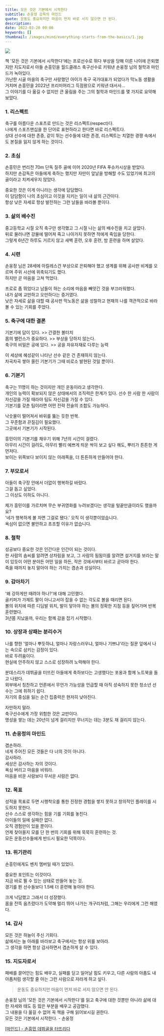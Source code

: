```yaml
---
title: 모든 것은 기본에서 시작한다
subtitle: 손웅정 감독의 마인드
quote: 운동도 중요하지만 마음이 먼저 바로 서지 않으면 안 된다.
description: 
date: 2022-03-20 09:00
keywords: []
thumbnail: /images/mind/everything-starts-from-the-basics/1.jpg
---
```


![](/images/mind/everything-starts-from-the-basics/1.jpg)

책 '모든 것은 기본에서 시작한다'에는 프로선수로 뛰다 부상을 당해 이른 나이에 은퇴했지만 지도자로서 아들 손흥민을 월드클래스 축구선수로 키워낸 손웅정 님의 철학과 마인드가 녹아있다.  
가난한 시골 마을의 축구만 사랑했던 아이가 축구 국가대표가 되었다가 막노동 생활을 거치며 손흥민을 2022년 프리미어리그 득점왕으로 키워낸 대서사...  
그 이야기를 다 옮길 수 없지만 큰 울림을 주는 그의 철학과 마인드를 몇 가지로 요약해 보았다.

### 1\. 리스펙트

축구를 아름다운 스포츠로 만드는 것은 리스펙트(respect)다.  
나에게 스포츠맨십을 한 단어로 표현하라고 한다면 바로 리스펙트다.  
상대 선수에 대한 존중, 같이 뛰는 선수들에 대한 존경, 리스펙트는 치열한 경쟁 속에서도 본질을 잃지 않게 하는 것이다.

### 2\. 초심

손흥민은 번리전 70m 단독 질주 골에 이어 2020년 FIFA 푸슈카시상을 받았다.  
하지만 손감독은 아들에게 축하는 했지만 자만이 앞날을 방해할 수도 있었기에 최고의 골이라고 치켜세우지 않았다.

중요한 것은 이게 아니라는 생각에 담담했다.  
이 담담함이 나의 초심이고 이것을 지키는 일이 내 삶의 근간이다.  
항상 낮은 자세로 항상 발전하는 그런 날들을 바라볼 뿐이다.

### 3\. 삶의 배수진

중고등학교 시절 오직 축구만 생각했고 그 시절 나는 삶의 배수진을 치고 살았다.  
뒤로 물러나면 강물에 떨어져 죽고 나아가지 못하면 적에게 죽임을 당한다.  
그렇게 6년간 하루도 거르지 않고 새벽 훈련, 오후 훈련, 밤 훈련을 하며 살았다.

### 4\. 시련

손웅정 님은 28세에 아킬레스건 부상으로 은퇴해야 했고 생계를 위해 공사판 비계를 오르며 주위 시선에 위축되기도 했다.  
하지만 곧 마음을 고쳐 먹었다.

프로로 좀 뛰었다고 남들이 하는 소리에 마음을 빼앗긴 것을 부끄러워했다.  
내가 삶에 교만하고 오만하다는 증거였다.  
낮은 자세로 삶을 대할 때 공사판 막노동은 삶을 성찰하고 현재의 나를 객관적으로 바라볼 수 있는 기회를 주었다.

### 5\. 축구에 대한 결론

기본기에 답이 있다. >> 간결한 볼터치  
몸의 밸런스가 중요하다. >> 부상을 당하지 않는다.  
축구의 비밀은 공에 있다. >> 공을 자유자재로 다루는 능력

이 세상에 혜성같이 나타난 선수 같은 건 존재하지 않는다.  
차곡차곡 쌓아 올린 기본기가 그때 비로소 발현된 것일 뿐이다.

### 6\. 기본기

축구는 11명이 하는 것이지만 개인 운동이라고 생각한다.  
개인의 능력이 확보되지 않은 상태에서의 조직력은 한계가 있다. 선수 한 사람 한 사람이 자신감을 가질 때라야 팀도 자신감을 가질 수 있다.  
기본기를 갖춘 팀이라면 어떤 전략 전술의 조합도 가능하다.

낙숫물이 떨어져서 바위를 뚫는 듯한 반복.  
그 꾸준함과 끈질김이 필요했다.  
그곳에서 기본기가 시작된다.

흥민이의 기본기를 채우기 위해 7년의 시간이 걸렸다.  
아무리 시간이 걸려도, 아무리 빨리 예쁘게 틔운 싹이 보고 싶다 해도, 뿌리가 튼튼한 게 먼저다.  
보이는 위쪽보다 보이지 않는 아래쪽을, 더 튼튼하게 만들어야 한다.

### 7\. 부모로서

아들이 축구장 안에서 더없이 행복하길 바랐다.  
그걸 돕고 싶었다.  
그 이상도 이하도 아니다.

제가 흥민이를 가르치며 무슨 부귀영화를 누려보겠다는 생각을 털끝만큼이라도 했을까요?  
'네가 행복하게 볼 차면 그걸로 됐다.' 오직 이 생각뿐이었습니다.  
욕심이 없으면 불안하고 초조할 이유가 없습니다.

### 8\. 철학

성공보다 중요한 것은 인간다운 인간이 되는 것이다.  
한 사람의 솜씨를 알려면 상차림을 보고, 그 사람의 됨됨이를 알려면 설거지를 보라는 말이 있듯이 어떤 분야든 어떤 일을 하든, 작은 것에서부터 바르고 곧아야 한다.  
죽을 때까지 놓지 말아야 하는 가치는 겸손과 성실이다.

### 9\. 감아차기

'왜 강하게만 때려야 하나?'에 대해 고민했다.  
골키퍼가 가제트 팔이 아니고서야 잡을 수 없는 각도로 볼을 때리면 된다.  
볼의 위치에 따른 디딤발 위치, 발이 닿아야 하는 볼의 정확한 지점 등을 짚어가며 반복 훈련했다.  
3년쯤 지났을까, 우리는 함께 감을 잡기 시작했다.

### 10\. 상장과 상패는 분리수거

나를 향한 '얼마나 뿌듯하냐, 얼마나 자랑스러우냐, 얼마나 기쁘냐'라는 질문 앞에서 나는 속으로 삼키는 감정이 있다.  
바로 두려움이다.  
현실에 안주하지 않고 스스로 성장하려 노력해야 한다.

분데스리가 데뷔골을 터뜨린 아들에게 축하보다는 고생했다는 포옹과 함께 노트북을 들고 나왔다.  
외부에서 칭찬하고 언론에서 무언가 가능성을 언급할 때 아직 성숙하지 못한 청소년 선수는 그에 취하기 쉽다.  
자기의 중심을 잃는 순간 집중력은 현저히 낮아진다.

자만하지 말라.  
축구선수에게 가장 위험한 것은 교만이다.  
명성을 쌓는 데는 20년이 넘게 걸리지만 무너지는 데는 3분도 채 걸리지 않는다.

### 11\. 손웅정의 마인드

겸손하라.  
네게 주어진 모든 것들은 다 너의 것이 아니다.  
감사하라.  
세상은 감사하는 자의 것이다.  
욕심 버리고 마음을 비워라.  
마음을 비운 사람보다 무서운 사람은 없다.

### 12\. 목표

성적을 목표로 두면 시행착오를 통한 진정한 경험을 쌓지 못하고 창의적인 플레이를 시도하지 못한다.  
선수 스스로 생각하는 힘을 기를 기회를 놓친다.  
아이들의 일에 실패란 없다.  
오직 경험만이 있을 뿐이다.  
언제 찾아올지 모를 단 한 번의 기회를 위해 묵묵히 훈련하는 것.  
모든 운동선수들에게 반드시 필요한 덕목이다.

### 13\. 위기관리

손흥민에게도 벤치 멤버일 때가 있었다.

중요한 포인트는 이것이다.  
지금 바로 뛸 수 있는 상태로 만들어 놓는 것.  
경기를 뛴 선수들보다 1.5배 더 훈련해 놓아야 한다.

크게 낙담했고 그래서 더 성장했다.  
몸을 잔뜩 움츠렸다가 도약해 멀리 뛰어 나가는 개구리처럼, 그해는 우리에게 그런 해였다.

### 14\. 감사

모든 것은 하늘이 주신 기회다.  
삶에서는 늘 아래를 바라보고 축구에서는 항상 위를 보아라.  
그 생각을 하면 항상 감사하면서 겸손하게 살 수 있다.

### 15\. 지도자로서

패배를 끌어안는 힘도 배우고, 실패를 딛고 일어날 힘도 키우고, 다른 사람의 아픔도 내 아픔처럼 생각할 줄 아는 그런 사람으로 자라게 하고 싶다.

> 운동도 중요하지만 마음이 먼저 바로 서지 않으면 안 된다.

손웅정 님의 '모든 것은 기본에서 시작한다'를 읽고 축구에 대한 것뿐만 아니라 삶에 대한 자세와 태도 등 많은 부분을 배우고 공감했다.  
그 내용을 다 옮길 수 없어 꼭 책을 구해 읽어보시길 권한다.  
모든 것은 기본에서 시작한다. - 손웅정  
  
[\[마인드\] - 손흥민 데뷔골을 터뜨리다](/mind/son-heung-min-debut-goal)